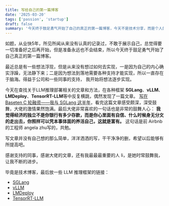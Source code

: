 ```yaml
---
title: 写给自己的第一篇博客
date: '2025-03-20'
tags: ['passion', 'startup']
draft: false
summary: '今天终于鼓足勇气开始了自己的真正的第一篇博客，今天不是技术分享，而是个人的感悟'
---
```


如题，从业快5年，所见所闻从来没有认真的记录过，不敢于展示自己，总觉得要一切准备好之后再开始，但是准备永远也不会结束，所以今天终于鼓足勇气开始了自己真正的第一篇博客。

最近总是有一些想法浮现，但是从来没有想过如何去实现，一是因为自己的内心确实浮躁，无法静下来；二是因为想法到落地需要各种支持才能实现，所以一直存在于脑海。得益于公司和一些同事的支持，
我开始将想法逐步实现。

今天在查找关于LLM推理部署相关的文章和方法，在各种框架 **SGLang**、**vLLM**、**LMDeploy**、**TensorRT-LLM**等中反复横跳，偶然发现了一篇文章。
[写在 Baseten C 轮融资——我与 SGLang 这半年](https://zhuanlan.zhihu.com/p/24937160107)，看完这篇文章感受颇深，深受鼓舞，大佬的激情果然饱满。最后大佬非常喜欢的一句话也是非常的鼓舞人心：
**我觉得经济的独立不是你银行有多少存款，而是你心里面有自信、什么时候身无分文的走出去，你照样可以凭本事体面的养活自己，这就是富有。** 这句话是前 Airbnb 的工程师 angela zhu写的，共勉。

写文章并没有自己想的那么简单，洋洋洒洒的写，干干净净的删，希望以后能够有所提高吧。

感谢支持的同事，感谢大佬的文章，还有我最最最重要的人 li，是她时常鼓舞我，让我不断的进步。


毕竟是技术博客，最后放一些 LLM 推理框架的链接：
- [SGLang](https://github.com/sgl-project/sglang)
- [vLLM](https://github.com/vllm-project/vllm)
- [LMDeploy](https://github.com/InternLM/lmdeploy)
- [TensorRT-LLM](https://github.com/NVIDIA/TensorRT-LLM)